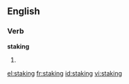 
==English==

===Verb===
'''staking'''

# {{present participle of|[[stake]]}}

[[el:staking]]
[[fr:staking]]
[[id:staking]]
[[vi:staking]]